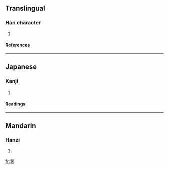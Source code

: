 ==Translingual==
===Han character===
{{Han char|rn=37|rad=大|as=05|sn=8|four=|canj=大竹心一 (KHPM), 大竹女戈 (KHVI), X大竹心一 (XKHPM), X大竹女戈 (XKHVI)}}
# {{defn|Han|sort=大05}}
====References====
{{Han ref|kx=0250.200|dkj=05880|dj=0510.070|hdz=10535.080|uh=5943|ud=22851}}
----
==Japanese==
===Kanji===
{{ja-kanji|grade=|rs=大05}}
# {{defn|Japanese}} 
====Readings====
{{ja-readings|on=[[てい]] (tei), [[たい]] (tai)|kun=[[おおきい]] (ookii)}}
----
==Mandarin==
===Hanzi===
{{cmn-hanzi|pin=[[dì]] (di4)|wg=ti<sup>4</sup>}}
# {{defn|Mandarin}}

[[fr:奃]]